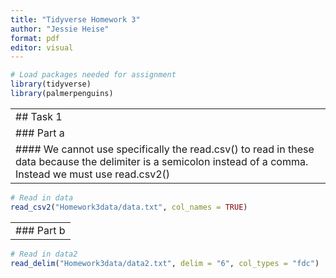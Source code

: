 ```yaml
---
title: "Tidyverse Homework 3"
author: "Jessie Heise"
format: pdf
editor: visual
---
```


```r
# Load packages needed for assignment
library(tidyverse)
library(palmerpenguins)
```

---
## Task 1
### Part a
#### We cannot use specifically the read.csv() to read in these data because the delimiter is a semicolon instead of a comma. Instead we must use read.csv2()
---

```r
# Read in data
read_csv2("Homework3data/data.txt", col_names = TRUE)
```

---
### Part b
---

```r
# Read in data2
read_delim("Homework3data/data2.txt", delim = "6", col_types = "fdc")
```
